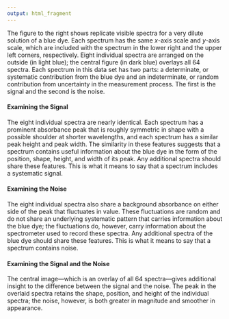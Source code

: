 ```yaml
---
output: html_fragment
---
```


<!-- The following script makes it possible to use the mhchem -->
<!-- latex package in a .Rmd file and to knit it into an .html file -->
<!-- the font size is scaled to 90% to match text -->

<!-- ```{=html} -->
<!-- <script type="text/x-mathjax-config"> -->
<!-- MathJax.Hub.Config({ -->
<!--   TeX: { -->
<!--     extensions: ["[Contrib]/mhchem/mhchem.js"] -->
<!-- } -->
<!-- }); -->
<!-- MathJax.Hub.Config({  -->
<!--         "HTML-CSS": { scale: 90 },  -->
<!--         SVG: { linebreaks: { automatic:true } },  -->
<!--  }); -->
<!-- </script> -->
<!-- ``` -->

<!-- text for introduction -->

The figure to the right shows replicate visible spectra for a very dilute solution of a blue dye. Each spectrum has the same *x*-axis scale and *y*-axis scale, which are included with the spectrum in the lower right and the upper left corners, respectively. Eight individual spectra are arranged on the outside (in light blue); the central figure (in dark blue) overlays all 64 spectra. Each spectrum in this data set has two parts: a determinate, or systematic contribution from the blue dye and an indeterminate, or random contribution from uncertainty in the measurement process. The first is the signal and the second is the noise.

#### Examining the Signal

The eight individual spectra are nearly identical. Each spectrum has a prominent absorbance peak that is roughly symmetric in shape with a possible shoulder at shorter wavelengths, and each spectrum has a similar peak height and peak width. The similarity in these features suggests that a spectrum contains useful information about the blue dye in the form of the position, shape, height, and width of its peak. Any additional spectra should share these features. This is what it means to say that a spectrum includes a systematic signal.

#### Examining the Noise

The eight individual spectra also share a background absorbance on either side of the peak that fluctuates in value. These fluctuations are random and do not share an underlying systematic pattern that carries information about the blue dye; the fluctuations do, however, carry information about the spectrometer used to record these spectra. Any additional spectra of the blue dye should share these features. This is what it means to say that a spectrum contains noise.  

#### Examining the Signal and the Noise

The central image---which is an overlay of all 64 spectra---gives additional insight to the difference between the signal and the noise. The peak in the overlaid spectra retains the shape, position, and height of the individual spectra; the noise, however, is both greater in magnitude and smoother in appearance.
